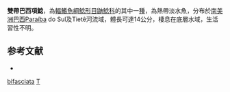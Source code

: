 {{Speciesbox
| taxon = Taunayia bifasciata
| binomial_authority = [[Eigenmann|Eigenmann]] & [[Norris|Norris]], 1900
| status = NE
| status_system = IUCN3.1
| synonyms = *''Nannoglanis bifasciatus'', Eigenmann & Norris, 1900
*''Heptapterus bifasciatus'', Eigenmann & Norris, 1900
}}

'''雙帶巴西項鯰'''，為[[輻鰭魚綱|輻鰭魚綱]][[鯰形目|鯰形目]][[鼬鯰科|鼬鯰科]]的其中一[[種|種]]，為熱帶淡水魚，分布於[[南美洲|南美洲]][[巴西|巴西]]Paraíba do Sul及Tietê河流域，體長可達14公分，棲息在底層水域，生活習性不明。

==参考文献==
*{{FishBase_species|genus=Taunayia|species=bifasciata|year=2015|month=7}}

{{Taxonbar}}
[[Category:巴西項鯰屬|bifasciata]]
[[Category:1900年描述的魚類|T]]
